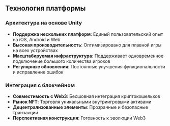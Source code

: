 ## Технология платформы

### Архитектура на основе Unity
- **Поддержка нескольких платформ**: Единый пользовательский опыт на iOS, Android и Web
- **Высокая производительность**: Оптимизировано для плавной игры на всех устройствах
- **Масштабируемая инфраструктура**: Поддерживает одновременное подключение большого количества игроков
- **Регулярные обновления**: Постоянные улучшения функциональности и исправление ошибок

### Интеграция с блокчейном
- **Совместимость с Web3**: Бесшовная интеграция криптокошельков
- **Рынок NFT**: Торговля уникальными внутриигровыми активами
- **Децентрализованные элементы**: Прозрачные и безопасные транзакции
- **Перспективная конструкция**: Готовность к эволюции Web3